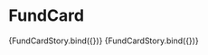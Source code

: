 
<Meta title="Components/Cards/FundCard" component={FundCard} />


# FundCard

<Canvas>
  <Story
    name="large"
    args={{
      large: true
      project: {
        title: "test",
        subtitle: "testtest",
        summary: "hihihi",
        fundNow: 1000,
        fundGoal: 10000,
        thumbnailUrl: "public/Landscape-Color.jpg",
      },
    }}
  >
    {FundCardStory.bind({})}
  </Story>
</Canvas>

<Canvas>
  <Story
    name="small"
    args={{
      project: {
        title: "test",
        subtitle: "testtest",
        summary: "hihihi",
        fundNow: 1000,
        fundGoal: 10000,
        thumbnailUrl: "public/Landscape-Color.jpg",
      },
    }}
  >
    {FundCardStory.bind({})}
  </Story>
</Canvas>
